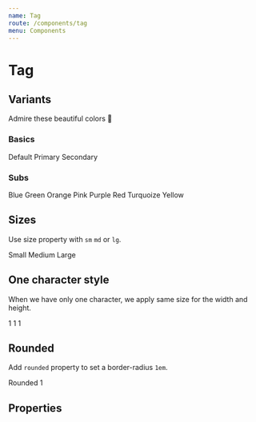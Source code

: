 ```yaml
---
name: Tag
route: /components/tag
menu: Components
---
```



# Tag

## Variants

Admire these beautiful colors 💅

### Basics

<Playground>
  <Tag>Default</Tag>
  <Tag variant="primary">Primary</Tag>
  <Tag variant="secondary">Secondary</Tag>
</Playground>

### Subs

<Playground>
  <Tag variant="blue">Blue</Tag>
  <Tag variant="green">Green</Tag>
  <Tag variant="orange">Orange</Tag>
  <Tag variant="pink">Pink</Tag>
  <Tag variant="purple">Purple</Tag>
  <Tag variant="red">Red</Tag>
  <Tag variant="turquoize">Turquoize</Tag>
  <Tag variant="yellow">Yellow</Tag>
</Playground>

## Sizes

Use size property with `sm` `md` or `lg`.

<Playground>
  <Tag size="sm">Small</Tag>
  <Tag size="md">Medium</Tag>
  <Tag size="lg">Large</Tag>
</Playground>

## One character style

When we have only one character, we apply same size for the width and height.

<Playground>
  <Tag size="sm">1</Tag>
  <Tag size="md">1</Tag>
  <Tag size="lg">1</Tag>
</Playground>

## Rounded

Add `rounded` property to set a border-radius `1em`.

<Playground>
  <Tag size="lg" rounded>
    Rounded
  </Tag>
  <Tag size="lg" rounded>
    1
  </Tag>
</Playground>

## Properties

<PropsTable of={Tag} />
